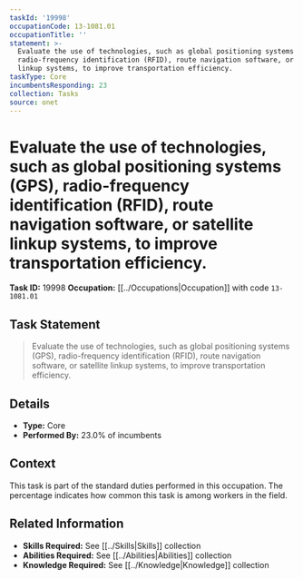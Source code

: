 ```yaml
---
taskId: '19998'
occupationCode: 13-1081.01
occupationTitle: ''
statement: >-
  Evaluate the use of technologies, such as global positioning systems (GPS),
  radio-frequency identification (RFID), route navigation software, or satellite
  linkup systems, to improve transportation efficiency.
taskType: Core
incumbentsResponding: 23
collection: Tasks
source: onet
---
```

# Evaluate the use of technologies, such as global positioning systems (GPS), radio-frequency identification (RFID), route navigation software, or satellite linkup systems, to improve transportation efficiency.

**Task ID:** 19998
**Occupation:** [[../Occupations|Occupation]] with code `13-1081.01`

## Task Statement

> Evaluate the use of technologies, such as global positioning systems (GPS), radio-frequency identification (RFID), route navigation software, or satellite linkup systems, to improve transportation efficiency.

## Details

- **Type:** Core
- **Performed By:** 23.0% of incumbents

## Context

This task is part of the standard duties performed in this occupation. The percentage indicates how common this task is among workers in the field.

## Related Information

- **Skills Required:** See [[../Skills|Skills]] collection
- **Abilities Required:** See [[../Abilities|Abilities]] collection
- **Knowledge Required:** See [[../Knowledge|Knowledge]] collection
